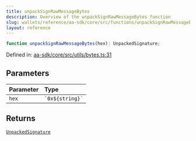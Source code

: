 ```yaml
---
title: unpackSignRawMessageBytes
description: Overview of the unpackSignRawMessageBytes function
slug: wallets/reference/aa-sdk/core/src/functions/unpackSignRawMessageBytes
layout: reference
---
```


```ts
function unpackSignRawMessageBytes(hex): UnpackedSignature;
```

Defined in: [aa-sdk/core/src/utils/bytes.ts:31](https://github.com/alchemyplatform/aa-sdk/blob/49e74eee8606f480b200b4612d00d950da8a8742/aa-sdk/core/src/utils/bytes.ts#L31)

## Parameters

| Parameter | Type                |
| :-------- | :------------------ |
| `hex`     | `` `0x${string}` `` |

## Returns

[`UnpackedSignature`](../type-aliases/UnpackedSignature.mdx)
